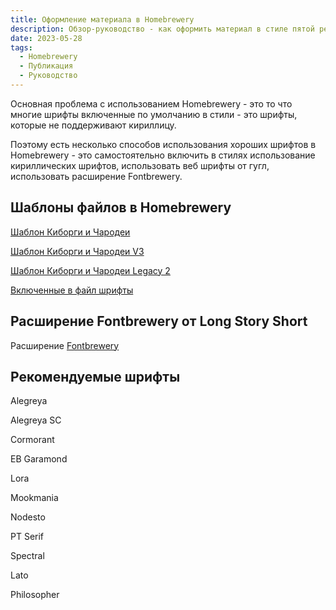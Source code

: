 ```yaml
---
title: Оформление материала в Homebrewery
description: Обзор-руководство - как оформить материал в стиле пятой редакции используя веб-приложение Homebrewery
date: 2023-05-28
tags:
  - Homebrewery
  - Публикация
  - Руководство
---
```


Основная проблема с использованием Homebrewery - это то что многие шрифты включенные по умолчанию в стили - это шрифты, которые не поддерживают кириллицу.

Поэтому есть несколько способов использования хороших шрифтов в Homebrewery - это самостоятельно включить в стилях использование кириллических шрифтов, использовать веб шрифты от гугл, использовать расширение Fontbrewery.



## Шаблоны файлов в Homebrewery

[Шаблон Киборги и Чародеи](https://homebrewery.naturalcrit.com/share/7j4Lg5OpdD5G)

[Шаблон Киборги и Чародеи V3](https://homebrewery.naturalcrit.com/share/tca5IviRBQms)

[Шаблон Киборги и Чародеи Legacy 2](https://homebrewery.naturalcrit.com/share/1LljdHKgG6QCtqytkmfC-djlIS1XRtKUuS9f-DTOxG4Q_)

[Включенные в файл шрифты](https://homebrewery.naturalcrit.com/share/16Qtw93HstQP)

## Расширение Fontbrewery от Long Story Short

Расширение [Fontbrewery](https://chrome.google.com/webstore/detail/fontbrewery/ppbfodpmcdkppemmgpjdbeofnoacchlp)

## Рекомендуемые шрифты

Alegreya

Alegreya SC

Cormorant

EB Garamond

Lora

Mookmania

Nodesto

PT Serif

Spectral

Lato

Philosopher


